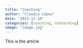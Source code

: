 ```yaml
---
title: "Coaching"
author: "Claudia López"
date: "2023-12-18"
categories: [coaching, onboarding]
image: "image.jpg"
---
```


This is the article
